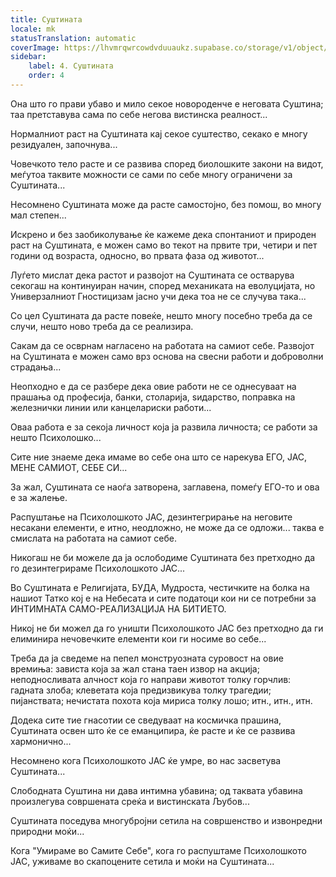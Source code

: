 ```yaml
---
title: Суштината
locale: mk
statusTranslation: automatic
coverImage: https://lhvmrqwrcowdvduuaukz.supabase.co/storage/v1/object/public/strapi-uploads/small_cover-tratado-de-psicologia-revolucionaria.webp-5e15e1cec4e0ebebcde5d7fc7565d8fd.webp
sidebar:
    label: 4. Суштината
    order: 4
---
```

Она што го прави убаво и мило секое новороденче е неговата Суштина; таа претставува сама по себе негова вистинска реалност...

Нормалниот раст на Суштината кај секое суштество, секако е многу резидуален, започнува...

Човечкото тело расте и се развива според биолошките закони на видот, меѓутоа таквите можности се сами по себе многу ограничени за Суштината...

Несомнено Суштината може да расте самостојно, без помош, во многу мал степен...

Искрено и без заобиколување ќе кажеме дека спонтаниот и природен раст на Суштината, е можен само во текот на првите три, четири и пет години од возраста, односно, во првата фаза од животот...

Луѓето мислат дека растот и развојот на Суштината се остварува секогаш на континуиран начин, според механиката на еволуцијата, но Универзалниот Гностицизам јасно учи дека тоа не се случува така...

Со цел Суштината да расте повеќе, нешто многу посебно треба да се случи, нешто ново треба да се реализира.

Сакам да се осврнам нагласено на работата на самиот себе. Развојот на Суштината е можен само врз основа на свесни работи и доброволни страдања...

Неопходно е да се разбере дека овие работи не се однесуваат на прашања од професија, банки, столарија, ѕидарство, поправка на железнички линии или канцелариски работи...

Оваа работа е за секоја личност која ја развила личноста; се работи за нешто Психолошко...

Сите ние знаеме дека имаме во себе она што се нарекува ЕГО, ЈАС, МЕНЕ САМИОТ, СЕБЕ СИ...

За жал, Суштината се наоѓа затворена, заглавена, помеѓу ЕГО-то и ова е за жалење.

Распуштање на Психолошкото ЈАС, дезинтегрирање на неговите несакани елементи, е итно, неодложно, не може да се одложи... таква е смислата на работата на самиот себе.

Никогаш не би можеле да ја ослободиме Суштината без претходно да го дезинтегрираме Психолошкото ЈАС...

Во Суштината е Религијата, БУДА, Мудроста, честичките на болка на нашиот Татко кој е на Небесата и сите податоци кои ни се потребни за ИНТИМНАТА САМО-РЕАЛИЗАЦИЈА НА БИТИЕТО.

Никој не би можел да го уништи Психолошкото ЈАС без претходно да ги елиминира нечовечките елементи кои ги носиме во себе...

Треба да ја сведеме на пепел монструозната суровост на овие времиња: зависта која за жал стана таен извор на акција; неподносливата алчност која го направи животот толку горчлив: гадната злоба; клеветата која предизвикува толку трагедии; пијанствата; нечистата похота која мириса толку лошо; итн., итн., итн.

Додека сите тие гнасотии се сведуваат на космичка прашина, Суштината освен што ќе се еманципира, ќе расте и ќе се развива хармонично...

Несомнено кога Психолошкото ЈАС ќе умре, во нас засветува Суштината...

Слободната Суштина ни дава интимна убавина; од таквата убавина произлегува совршената среќа и вистинската Љубов...

Суштината поседува многубројни сетила на совршенство и извонредни природни моќи...

Кога "Умираме во Самите Себе", кога го распуштаме Психолошкото ЈАС, уживаме во скапоцените сетила и моќи на Суштината...


